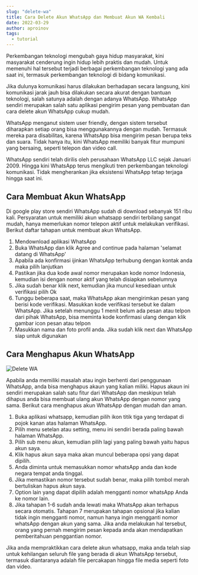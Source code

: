 ```yaml
---
slug: "delete-wa"
title: Cara Delete Akun WhatsApp dan Membuat Akun WA Kembali
date: 2022-03-29
author: aproinov
tags:
  - tutorial
---
```


Perkembangan teknologi mengubah gaya hidup masyarakat, kini masyarakat cenderung ingin hidup lebih praktis dan mudah. Untuk memenuhi hal tersebut terjadi berbagai perkembangan teknologi yang ada saat ini, termasuk perkembangan teknologi di bidang komunikasi. 

Jika dulunya komunikasi harus dilakukan berhadapan secara langsung, kini komunikasi jarak jauh bisa dilakukan secara akurat dengan bantuan teknologi, salah satunya adalah dengan adanya WhatsApp. WhatsApp sendiri merupakan salah satu aplikasi pengirim pesan yang pembuatan dan cara delete akun WhatsApp cukup mudah.

WhatsApp menganut sistem user friendly, dengan sistem tersebut diharapkan setiap orang bisa menggunakannya dengan mudah. Termasuk mereka para disabilitas, karena WhatsApp bisa mengirim pesan berupa teks dan suara. Tidak hanya itu, kini WhatsApp memiliki banyak fitur mumpuni yang bersaing, seperti telepon dan video call. 

WhatsApp sendiri telah dirilis oleh perusahaan WhatsApp LLC sejak Januari 2009. Hingga kini WhatsApp terus mengikuti tren perkembangan teknologi komunikasi. Tidak mengherankan jika eksistensi WhatsApp tetap terjaga hingga saat ini. 

## Cara Membuat Akun WhatsApp

Di google play store sendiri WhatsApp sudah di download sebanyak 151 ribu kali. Persyaratan untuk memiliki akun whatsapp sendiri terbilang sangat mudah, hanya memerlukan nomor telepon aktif untuk melakukan verifikasi. Berikut daftar tahapan untuk membuat akun WhatsApp.

1. Mendownload aplikasi WhatsApp
2. Buka WhatsApp dan klik Agree and continue pada halaman 'selamat datang di WhatsApp'
3. Apabila ada konfirmasi ijinkan WhatsApp terhubung dengan kontak anda maka pilih lanjutkan
4. Pastikan jika dua kode awal nomor merupakan kode nomor Indonesia, kemudian isi dengan nomor aktif yang telah disiapkan sebelumnya
5. Jika sudah benar klik next, kemudian jika muncul kesediaan untuk verifikasi pilih Ok
6. Tunggu beberapa saat, maka WhatsApp akan mengirimkan pesan yang berisi kode verifikasi. Masukkan kode verifikasi tersebut ke dalam WhatsApp. Jika setelah menunggu 1 menit belum ada pesan atau telpon dari pihak WhatsApp, bisa meminta kode konfirmasi ulang dengan klik gambar icon pesan atau telpon
7. Masukkan nama dan foto profil anda. Jika sudah klik next dan WhatsApp siap untuk digunakan

## Cara Menghapus Akun WhatsApp

![Delete WA](/public/images/delte-wa.jpg)

Apabila anda memiliki masalah atau ingin berhenti dari penggunaan WhatsApp, anda bisa menghapus akaun yang kalian miliki. Hapus akaun ini sendiri merupakan salah satu fitur dari WhatsApp dan meskipun telah dihapus anda bisa membuat ulang akun WhatsApp dengan nomor yang sama. Berikut cara menghapus akun WhatsApp dengan mudah dan aman.

1. Buka aplikasi whatsapp, kemudian pilih ikon titik tiga yang terdapat di pojok kanan atas halaman WhatsApp.
2. Pilih menu setelan atau setting, menu ini sendiri berada paling bawah halaman WhatsApp.
3. Pilih sub menu akun, kemudian pilih lagi yang paling bawah yaitu hapus akun saya.
4. Klik hapus akun saya maka akan muncul beberapa opsi yang dapat dipilih.
5. Anda diminta untuk memasukkan nomor whatsApp anda dan kode negara tempat anda tinggal.
6. Jika memastikan nomor tersebut sudah benar, maka pilih tombol merah bertuliskan hapus akun saya.
7. Option lain yang dapat dipilih adalah mengganti nomor whatsApp Anda ke nomor lain.
8. Jika tahapan 1-6 sudah anda lewati maka WhatsApp akan terhapus secara otomatis. Tahapan 7 merupakan tahapan opsional jika kalian tidak ingin mengganti nomor, namun hanya ingin mengganti nomor whatsApp dengan akun yang sama. Jika anda melakukan hal tersebut, orang yang pernah mengirim pesan kepada anda akan mendapatkan pemberitahuan penggantian nomor.

Jika anda mempraktikkan cara delete akun whatsapp, maka anda telah siap untuk kehilangan seluruh file yang berada di akun WhatsApp tersebut, termasuk diantaranya adalah file percakapan hingga file media seperti foto dan video.
